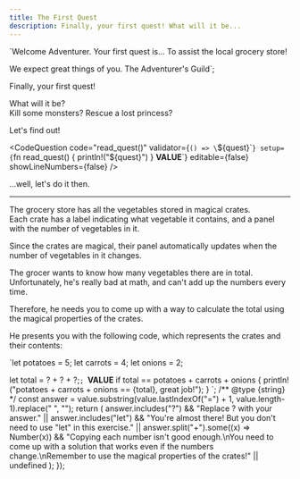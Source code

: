 ```yaml
---
title: The First Quest
description: Finally, your first quest! What will it be...
---
```



`Welcome Adventurer.
Your first quest is... To assist the local grocery store!

We expect great things of you.
The Adventurer's Guild`;

Finally, your first quest!

What will it be?  
Kill some monsters? Rescue a lost princess?

Let's find out!

<CodeQuestion
  code="read_quest()"
  validator={`() => \`${quest}\``}
  setup={`fn read_quest() { println!("${quest}") } __VALUE__`}
  editable={false}
  showLineNumbers={false}
/>

...well, let's do it then.

---

The grocery store has all the vegetables stored in magical crates.  
Each crate has a label indicating what vegetable it contains, and a panel with the number of vegetables in it.

Since the crates are magical, their panel automatically updates when the number of vegetables in it changes.

The grocer wants to know how many vegetables there are in total.  
Unfortunately, he's really bad at math, and can't add up the numbers every time.

Therefore, he needs you to come up with a way to calculate the total using the magical properties of the crates.

He presents you with the following code, which represents the crates and their contents:

`let potatoes = 5;
let carrots  = 4;
let onions   = 2;

let total = ? + ? + ?;`;
`__VALUE__
if total == potatoes + carrots + onions {
  println!("potatoes + carrots + onions == {total}, great job!");
}
`;
  /** @type {string} */
  const answer = value.substring(value.lastIndexOf("=") + 1, value.length-1).replace(" ", "");
  return (
    answer.includes("?") && "Replace ? with your answer." ||
    answer.includes("let") && "You're almost there! But you don't need to use \"let\" in this exercise." ||
    answer.split("+").some((x) => Number(x)) && "Copying each number isn't good enough.\nYou need to come up with a solution that works even if the numbers change.\nRemember to use the magical properties of the crates!" ||
    undefined
  );
});

<CodeQuestion question="What's the total number of vegetables in the grocery?" code={code} setup={setup} validator={validator} />
